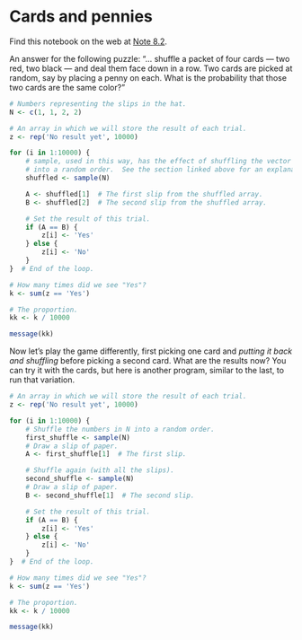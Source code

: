# Cards and pennies


Find this notebook on the web at
<a class="quarto-xref" href="https://resampling-stats.github.io/latest-r/probability_theory_1a.html#nte-cards_pennies">Note <span>8.2</span></a>.

An answer for the following puzzle: “… shuffle a packet of four cards —
two red, two black — and deal them face down in a row. Two cards are
picked at random, say by placing a penny on each. What is the
probability that those two cards are the same color?”

```r
# Numbers representing the slips in the hat.
N <- c(1, 1, 2, 2)

# An array in which we will store the result of each trial.
z <- rep('No result yet', 10000)

for (i in 1:10000) {
    # sample, used in this way, has the effect of shuffling the vector
    # into a random order.  See the section linked above for an explanation.
    shuffled <- sample(N)

    A <- shuffled[1]  # The first slip from the shuffled array.
    B <- shuffled[2]  # The second slip from the shuffled array.

    # Set the result of this trial.
    if (A == B) {
        z[i] <- 'Yes'
    } else {
        z[i] <- 'No'
    }
}  # End of the loop.

# How many times did we see "Yes"?
k <- sum(z == 'Yes')

# The proportion.
kk <- k / 10000

message(kk)
```

Now let’s play the game differently, first picking one card and *putting
it back and shuffling* before picking a second card. What are the
results now? You can try it with the cards, but here is another program,
similar to the last, to run that variation.

```r
# An array in which we will store the result of each trial.
z <- rep('No result yet', 10000)

for (i in 1:10000) {
    # Shuffle the numbers in N into a random order.
    first_shuffle <- sample(N)
    # Draw a slip of paper.
    A <- first_shuffle[1]  # The first slip.

    # Shuffle again (with all the slips).
    second_shuffle <- sample(N)
    # Draw a slip of paper.
    B <- second_shuffle[1]  # The second slip.

    # Set the result of this trial.
    if (A == B) {
        z[i] <- 'Yes'
    } else {
        z[i] <- 'No'
    }
}  # End of the loop.

# How many times did we see "Yes"?
k <- sum(z == 'Yes')

# The proportion.
kk <- k / 10000

message(kk)
```
